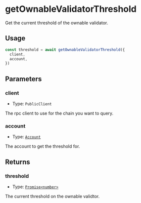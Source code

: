# getOwnableValidatorThreshold

Get the current threshold of the ownable validator.

## Usage

```typescript copy
const threshold = await getOwnableValidatorThreshold({
  client,
  account,
})
```

## Parameters

### client

- Type: `PublicClient`

The rpc client to use for the chain you want to query.

### account

- Type: [`Account`](/module-sdk/glossary/types.mdx#account)

The account to get the threshold for.

## Returns

### threshold

- Type: [`Promise<number>`](https://viem.sh/docs/glossary/types#number)

The current threshold on the ownable validtor.
